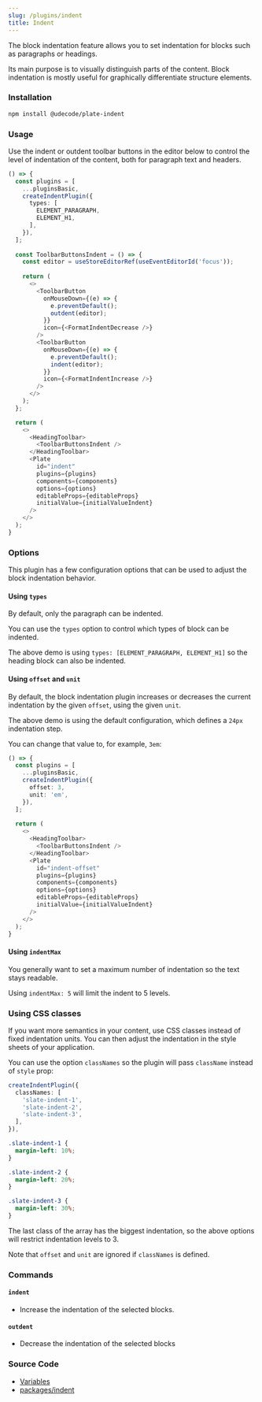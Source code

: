 ```yaml
---
slug: /plugins/indent
title: Indent
---
```


The block indentation feature allows you to set indentation for blocks such as paragraphs or headings.

Its main purpose is to visually distinguish parts of the content.
Block indentation is mostly useful for graphically differentiate structure elements.

### Installation

```bash npm2yarn
npm install @udecode/plate-indent
```

### Usage

Use the indent or outdent toolbar buttons in the editor below to control the level of indentation of the content, both for paragraph text and headers.

```ts live
() => {
  const plugins = [
    ...pluginsBasic,
    createIndentPlugin({
      types: [
        ELEMENT_PARAGRAPH,
        ELEMENT_H1,
      ],
    }),
  ];
  
  const ToolbarButtonsIndent = () => {
    const editor = useStoreEditorRef(useEventEditorId('focus'));
  
    return (
      <>
        <ToolbarButton
          onMouseDown={(e) => {
            e.preventDefault();
            outdent(editor);
          }}
          icon={<FormatIndentDecrease />}
        />
        <ToolbarButton
          onMouseDown={(e) => {
            e.preventDefault();
            indent(editor);
          }}
          icon={<FormatIndentIncrease />}
        />
      </>
    );
  };

  return (
    <>
      <HeadingToolbar>
        <ToolbarButtonsIndent />
      </HeadingToolbar>
      <Plate
        id="indent"
        plugins={plugins}
        components={components}
        options={options}
        editableProps={editableProps}
        initialValue={initialValueIndent}
      />
    </>
  );
}
```

### Options

This plugin has a few configuration options that can be used to adjust the block indentation behavior.

#### Using `types`

By default, only the paragraph can be indented.

You can use the `types` option to control which types of block can be indented.

The above demo is using `types: [ELEMENT_PARAGRAPH, ELEMENT_H1]` so the heading block can also be indented.

#### Using `offset` and `unit`

By default, the block indentation plugin increases or decreases the current indentation by the given `offset`, using the given `unit`.

The above demo is using the default configuration, which defines a `24px` indentation step.

You can change that value to, for example, `3em`:

```ts live
() => {
  const plugins = [
    ...pluginsBasic,
    createIndentPlugin({
      offset: 3,
      unit: 'em',
    }),
  ];
  
  return (
    <>
      <HeadingToolbar>
        <ToolbarButtonsIndent />
      </HeadingToolbar>
      <Plate
        id="indent-offset"
        plugins={plugins}
        components={components}
        options={options}
        editableProps={editableProps}
        initialValue={initialValueIndent}
      />
    </>
  );
}
```

#### Using `indentMax`

You generally want to set a maximum number of indentation so the text stays readable.

Using `indentMax: 5` will limit the indent to 5 levels.

### Using CSS classes

If you want more semantics in your content, use CSS classes instead of fixed indentation units.
You can then adjust the indentation in the style sheets of your application.

You can use the option `classNames` so the plugin will pass `className` instead of `style` prop:

```ts
createIndentPlugin({
  classNames: [
    'slate-indent-1',
    'slate-indent-2',
    'slate-indent-3',
  ],
}),
```

```css
.slate-indent-1 {
  margin-left: 10%;
}

.slate-indent-2 {
  margin-left: 20%;
}

.slate-indent-3 {
  margin-left: 30%;
}
```

The last class of the array has the biggest indentation, so the above options will restrict indentation levels to 3.

Note that `offset` and `unit` are ignored if `classNames` is defined.

### Commands

#### `indent`

- Increase the indentation of the selected blocks.

#### `outdent`

- Decrease the indentation of the selected blocks

### Source Code

- [Variables](https://github.com/udecode/plate/blob/main/docs/src/live/live.tsx)
- [packages/indent](https://github.com/udecode/plate/tree/main/packages/indent/src)
